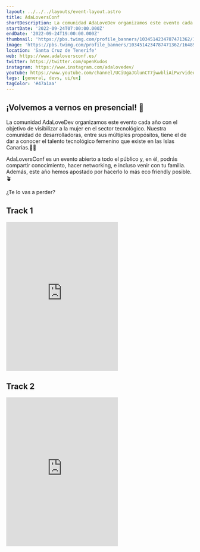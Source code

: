 ```yaml
---
layout: ../../../layouts/event-layout.astro
title: AdaLoversConf
shortDescription: La comunidad AdaLoveDev organizamos este evento cada año con el objetivo de visibilizar a la mujer en el sector tecnológico.
startDate: '2022-09-24T07:00:00.000Z'
endDate: '2022-09-24T19:00:00.000Z'
thumbnail: 'https://pbs.twimg.com/profile_banners/1034514234787471362/1648921589/600x200'
image: 'https://pbs.twimg.com/profile_banners/1034514234787471362/1648921589/600x200'
location: 'Santa Cruz de Tenerife'
web: https://www.adaloversconf.es/
twitter: https://twitter.com/openKudos
instagram: https://www.instagram.com/adalovedev/
youtube: https://www.youtube.com/channel/UCiUgaJGlunCT7jwwbliAiPw/videos
tags: [general, devs, ui/ux]
tagColor: '#47a1aa'
---
```


## ¡Volvemos a vernos en presencial! 🙌

La comunidad AdaLoveDev organizamos este evento cada año con el objetivo de visibilizar a la mujer en el sector tecnológico. Nuestra comunidad de desarrolladoras, entre sus múltiples propósitos, tiene el de dar a conocer el talento tecnológico femenino que existe en las Islas Canarias.👩‍💻

AdaLoversConf es un evento abierto a todo el público y, en él, podrás compartir conocimiento, hacer networking, e incluso venir con tu familia. Además, este año hemos apostado por hacerlo lo más eco friendly posible.🪴

¿Te lo vas a perder?

## Track 1

<iframe className="w-full mt-4" height="400" src="https://www.youtube.com/embed/MZhj-YX4KVU" title="YouTube video player" frameborder="0" allow="accelerometer; autoplay; clipboard-write; encrypted-media; gyroscope; picture-in-picture" allowfullscreen></iframe>

## Track 2

<iframe className="w-full mt-4" height="400" src="https://www.youtube.com/embed/yOR2B-oMAT8" title="YouTube video player" frameborder="0" allow="accelerometer; autoplay; clipboard-write; encrypted-media; gyroscope; picture-in-picture" allowfullscreen></iframe>


